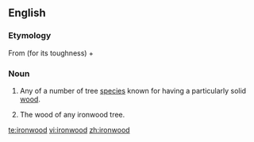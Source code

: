 {{wikipedia}}
==English==

===Etymology===
From {{term|iron||lang=en}} (for its toughness) + {{term|wood|lang=en}}

===Noun===
{{en-noun|ironwoods|-}}

# {{countable}} Any of a number of tree [[species]] known for having a particularly solid [[wood]].<!--We could put a list somewhere, but I'm not sure where...-->
# {{uncountable}} The wood of any ironwood tree.


[[te:ironwood]]
[[vi:ironwood]]
[[zh:ironwood]]